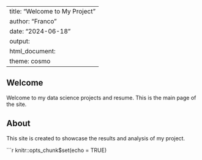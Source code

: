 
---
title: "Welcome to My Project"
author: "Franco"
date: "2024-06-18"
output:
  html_document:
    theme: cosmo
---

## Welcome

Welcome to my data science projects and resume. This is the main page of the site.

## About

This site is created to showcase the results and analysis of my project.

```r
knitr::opts_chunk$set(echo = TRUE)
